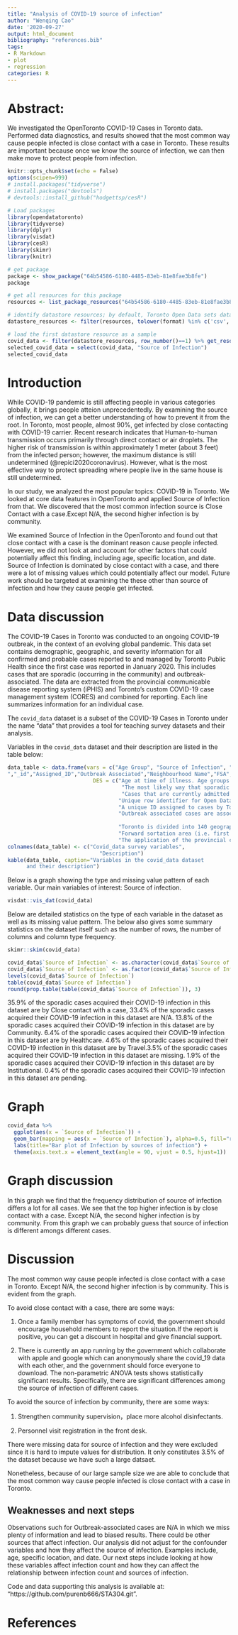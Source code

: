 ```yaml
---
title: "Analysis of COVID-19 source of infection"
author: "Wenqing Cao"
date: '2020-09-27'
output: html_document
bibliography: "references.bib"
tags:
- R Markdown
- plot
- regression
categories: R
---
```


# Abstract: 

We investigated the OpenToronto COVID-19 Cases in Toronto data. Performed data diagnostics, and results showed that the most common way cause people infected is close contact with a case in Toronto. These results are important because once we know the source of infection, we can then make move to protect people from infection.

```r
knitr::opts_chunk$set(echo = False)
options(scipen=999)
# install.packages("tidyverse")
# install.packages("devtools")
# devtools::install_github("hodgettsp/cesR")

# Load packages
library(opendatatoronto)
library(tidyverse)
library(dplyr)
library(visdat)
library(cesR)
library(skimr)
library(knitr)
```

```r
# get package
package <- show_package("64b54586-6180-4485-83eb-81e8fae3b8fe")
package

# get all resources for this package
resources <- list_package_resources("64b54586-6180-4485-83eb-81e8fae3b8fe")

# identify datastore resources; by default, Toronto Open Data sets datastore resource format to CSV for non-geospatial and GeoJSON for geospatial resources
datastore_resources <- filter(resources, tolower(format) %in% c('csv', 'geojson'))

# load the first datastore resource as a sample
covid_data <- filter(datastore_resources, row_number()==1) %>% get_resource()
selected_covid_data = select(covid_data, "Source of Infection")
selected_covid_data
```

# Introduction

While COVID-19 pandemic is still affecting people in various categories globally, it brings people atteion unprecedentedly. By examining the source of infection, we can get a better understanding of how to prevent it from the root. In Toronto, most people, almost 90%, get infected by close contacting with COVID-19 carrier. Recent research indicates that Human-to-human transmission occurs primarily through direct contact or air droplets. The higher risk of transmission is within approximately 1 meter (about 3 feet) from the infected person; however, the maximum distance is still undetermined (@repici2020coronavirus). However, what is the most effective way to protect spreading where people live in the same house is still undetermined.

In our study, we analyzed the most popular topics: COVID-19 in Toronto. We looked at core data features in OpenToronto and applied Source of Infection from that. We discovered that the most common infection source is Close Contact with a case.Except N/A, the second higher infection is by community.

We examined Source of Infection in the OpenToronto and found out that close contact with a case is the dominant reason cause people infected. However, we did not look at and account for other factors that could potentially affect this finding, including age, specific location, and date. Source of Infection is dominated by close contact with a case, and there were a lot of missing values which could potentially affect our model. Future work should be targeted at examining the these other than source of infection and how they cause people get infected.

# Data discussion

The COVID-19 Cases in Toronto was conducted to an ongoing COVID-19 outbreak, in the context of an evolving global pandemic.  This data set contains demographic, geographic, and severity information for all confirmed and probable cases reported to and managed by Toronto Public Health since the first case was reported in January 2020. This includes cases that are sporadic (occurring in the community) and outbreak-associated. The data are extracted from the provincial communicable disease reporting system (iPHIS) and Toronto's custom COVID-19 case management system (CORES) and combined for reporting. Each line summarizes information for an individual case.

The `covid_data` dataset is a subset of the COVID-19 Cases in Toronto under the name "data" that provides a tool for teaching survey datasets and their analysis.

Variables in the `covid_data` dataset and their description are listed in the table below:

```r
data_table <- data.frame(vars = c("Age Group", "Source of Infection", "Currently in ICU	
","_id","Assigned_ID","Outbreak Associated","Neighbourhood Name","FSA","Classification"),
                           DES = c("Age at time of illness. Age groups (in years): ≤19, 20-29, 30-39, 40-49, 50-59, 60-69, 70-79, 80-89, 90+, unknown (blank)", 
                                    "The most likely way that sporadic cases acquired their COVID-19 infection.", 
                                    "Cases that are currently admitted to the intensive care unit (ICU)",
                                   "Unique row identifier for Open Data database",
                                   "A unique ID assigned to cases by Toronto Public Health for the purposes of posting to Open Data, to allow for tracking of specific cases.",
                                   "Outbreak associated cases are associated with outbreaks of COVID-19 in Toronto healthcare institutions and healthcare settings (e.g. long-term care homes, retirement homes, hospitals, etc.) and other Toronto congregate settings (such as homeless shelters).",
                                   
                                   "Toronto is divided into 140 geographically distinct neighborhoods that were established to help government and community agencies with local planning by providing socio-economic data for a meaningful geographic area. Please note that client postal code information is mapped to the most up-to-date census tract (CT) and neighbourhood information available from the city. As a result, neighbourhood information is not available for those with missing postal code or when postal code could not be mapped/linked to a CT.",
                                   "Forward sortation area (i.e. first three characters of postal code) based on the case's primary home address. FSA values are generated from client postal codes. One FSA can span multiple neighbourhoods.",
                                   "The application of the provincial case definition to categorize the cases as confirmed or probable, according to standard criteria."))
colnames(data_table) <- c("Covid_data survey variables", 
                             "Description")
kable(data_table, caption="Variables in the covid_data dataset 
      and their description")
```

Below is a graph showing the type and missing value pattern of each variable. Our main variables of interest: Source of infection.

```r
visdat::vis_dat(covid_data) 
```

Below are detailed statistics on the type of each variable in the dataset as well as its missing value pattern. The below also gives some summary statistics on the dataset itself such as the number of rows, the number of columns and column type frequency.

```r
skimr::skim(covid_data)
```

```r
covid_data$`Source of Infection` <- as.character(covid_data$`Source of Infection`)
covid_data$`Source of Infection` <- as.factor(covid_data$`Source of Infection`)
levels(covid_data$`Source of Infection`)
table(covid_data$`Source of Infection`)
round(prop.table(table(covid_data$`Source of Infection`)), 3)
```

35.9% of the sporadic cases acquired their COVID-19 infection in this dataset are by Close contact with a case, 33.4% of the sporadic cases acquired their COVID-19 infection in this dataset are N/A. 13.8% of the sporadic cases acquired their COVID-19 infection in this dataset are by Community. 6.4% of the sporadic cases acquired their COVID-19 infection in this dataset are by Healthcare. 4.6% of the sporadic cases acquired their COVID-19 infection in this dataset are by Travel.3.5% of the sporadic cases acquired their COVID-19 infection in this dataset are missing. 1.9% of the sporadic cases acquired their COVID-19 infection in this dataset are by Institutional. 0.4% of the sporadic cases acquired their COVID-19 infection in this dataset are pending.

# Graph

```r
covid_data %>% 
  ggplot(aes(x = `Source of Infection`)) +
  geom_bar(mapping = aes(x = `Source of Infection`), alpha=0.5, fill="red") + 
  labs(title="Bar plot of Infection by sources of infection") + 
  theme(axis.text.x = element_text(angle = 90, vjust = 0.5, hjust=1))
```

# Graph discussion

In this graph we find that the frequency distribution of source of infection differs a lot for all cases. We see that the top higher infection is by close contact with a case. Except N/A, the second higher infection is by community. From this graph we can probably guess that source of infection is different amongs different cases.

# Discussion

The most common way cause people infected is close contact with a case in Toronto. Except N/A, the second higher infection is by community. This is evident from the graph. 

To avoid close contact with a case, there are some ways:

1. Once a family member has symptoms of covid, the government should encourage household members to report the situation.If the report is positive, you can get a discount in hospital and give financial support.

2. There is currently an app running by the government which collaborate with apple and google which can anonymously share the covid_19 data with each other, and the government should force everyone to download.
The non-parametric ANOVA tests shows statistically significant results. Specifically, there are significant differences among the source of infection of different cases. 

To avoid the source of infection by community, there are some ways:

1. Strengthen community supervision，place more alcohol disinfectants.

2. Personnel visit registration in the front desk.

There were missing data for source of infection and they were excluded since it is hard to impute values for distribution. It only constitutes 3.5% of the dataset because we have such a large datsaet. 

Nonetheless, because of our large sample size we are able to conclude that the most common way cause people infected is close contact with a case in Toronto.

## Weaknesses and next steps

Observations such for Outbreak-associated cases are N/A in which we miss plenty of information and lead to biased results. There could be other sources that affect infection. Our analysis did not adjust for the confounder variables and how they affect the source of infection. Examples include, age, specific location, and date. Our next steps include looking at how these variables affect infection count and how they can affect the relationship between infection count and sources of infection. 

Code and data supporting this analysis is available at: "https://github.com/purenb666/STA304.git".

# References


